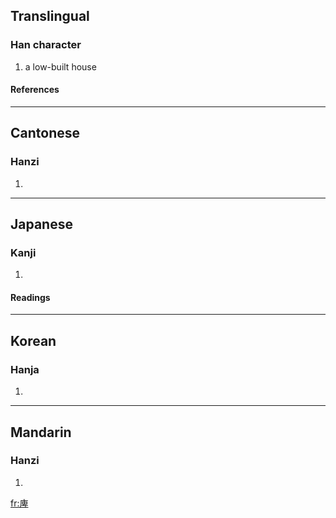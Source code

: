 ==Translingual==
===Han character===
{{Han char|rn=53|rad=广|as=08|sn=11|four=0024<sub>6</sub>|canj=戈竹田十 (IHWJ)}}
# a low-built house
====References====
{{Han ref|kx=0347.060|dkj=09359|dj=0657.160|hdz=20889.020|uh=5EB3|ud=24243|bh=D54B|bd=54603}}
----
==Cantonese==
===Hanzi===
{{yue-hanzi|jyut=|y=bei1}}
# {{defn|Cantonese}}
----
==Japanese==
===Kanji===
{{ja-kanji|grade=|rs=广08}}
# {{defn|Japanese}} 
====Readings====
{{ja-readings|on=[[ひ]] (hi), [[び]] (bi)|kun=[[ひくい]] (hikui)}}
----
==Korean==
===Hanja===
{{ko-hanja|hangeul=비|rv=bi|mr=pi}}
# {{defn|Korean}}
----
==Mandarin==
===Hanzi===
{{cmn-hanzi|pin=[[bēi]] (bei1)|wg=pei<sup>1</sup>}}
# {{defn|Mandarin}}

[[fr:庳]]